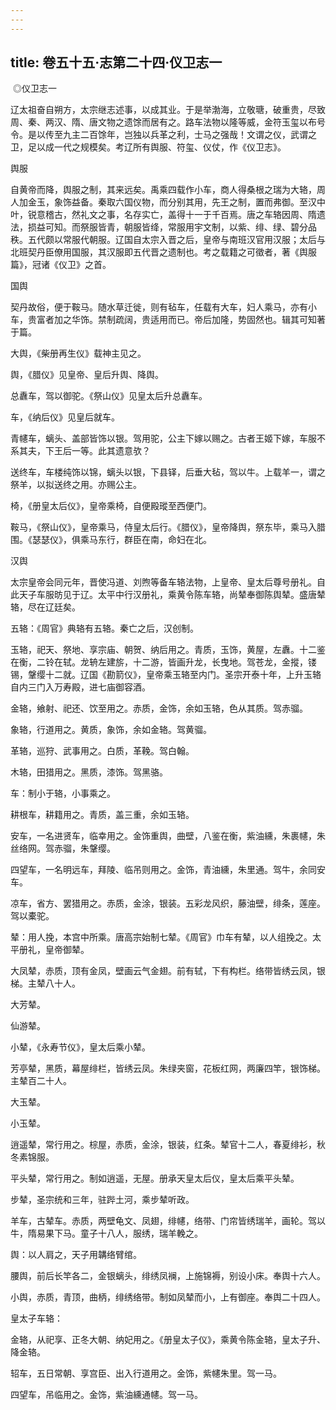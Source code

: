 ```yaml
---
---
---
```

title: 卷五十五·志第二十四·仪卫志一
---

 ◎仪卫志一

辽太祖奋自朔方，太宗继志述事，以成其业。于是举渤海，立敬瑭，破重贵，尽致周、秦、两汉、隋、唐文物之遗馀而居有之。路车法物以隆等威，金符玉玺以布号令。是以传至九主二百馀年，岂独以兵革之利，士马之强哉！文谓之仪，武谓之卫，足以成一代之规模矣。考辽所有舆服、符玺、仪仗，作《仪卫志》。

舆服

自黄帝而降，舆服之制，其来远矣。禹乘四载作小车，商人得桑根之瑞为大辂，周人加金玉，象饰益备。秦取六国仪物，而分别其用，先王之制，置而弗御。至汉中叶，锐意稽古，然礼文之事，名存实亡，盖得十一于千百焉。唐之车辂因周、隋遗法，损益可知。而祭服皆青，朝服皆绛，常服用宇文制，以紫、绯、绿、碧分品秩。五代颇以常服代朝服。辽国自太宗入晋之后，皇帝与南班汉官用汉服；太后与北班契丹臣僚用国服，其汉服即五代晋之遗制也。考之载籍之可徵者，著《舆服篇》，冠诸《仪卫》之首。

国舆

契丹故俗，便于鞍马。随水草迁徙，则有毡车，任载有大车，妇人乘马，亦有小车，贵富者加之华饰。禁制疏阔，贵适用而已。帝后加隆，势固然也。辑其可知著于篇。

大舆，《柴册再生仪》载神主见之。

舆，《腊仪》见皇帝、皇后升舆、降舆。

总纛车，驾以御驼。《祭山仪》见皇太后升总纛车。

车，《纳后仪》见皇后就车。

青幰车，螭头、盖部皆饰以银。驾用驼，公主下嫁以赐之。古者王姬下嫁，车服不系其夫，下王后一等。此其遗意欤？

送终车，车楼纯饰以锦，螭头以银，下县铎，后垂大毡，驾以牛。上载羊一，谓之祭羊，以拟送终之用。亦赐公主。

椅，《册皇太后仪》，皇帝乘椅，自便殿瑽至西便门。

鞍马，《祭山仪》，皇帝乘马，侍皇太后行。《腊仪》，皇帝降舆，祭东毕，乘马入腊围。《瑟瑟仪》，俱乘马东行，群臣在南，命妇在北。

汉舆

太宗皇帝会同元年，晋使冯道、刘煦等备车辂法物，上皇帝、皇太后尊号册礼。自此天子车服昉见于辽。太平中行汉册礼，乘黄令陈车辂，尚辇奉御陈舆辇。盛唐辇辂，尽在辽廷矣。

五辂：《周官》典辂有五辂。秦亡之后，汉创制。

玉辂，祀天、祭地、享宗庙、朝贺、纳后用之。青质，玉饰，黄屋，左纛。十二鉴在衡，二铃在轼。龙辀左建旂，十二游，皆画升龙，长曳地。驾苍龙，金摐，镂锡，鞶缨十二就。辽国《勘箭仪》，皇帝乘玉辂至内门。圣宗开泰十年，上升玉辂自内三门入万寿殿，进七庙御容酒。

金辂，飨射、祀还、饮至用之。赤质，金饰，余如玉辂，色从其质。驾赤骝。

象辂，行道用之。黄质，象饰，余如金辂。驾黄骝。

革辂，巡狩、武事用之。白质，革鞔。驾白翰。

木辂，田猎用之。黑质，漆饰。驾黑骆。

车：制小于辂，小事乘之。

耕根车，耕籍用之。青质，盖三重，余如玉辂。

安车，一名进贤车，临幸用之。金饰重舆，曲壁，八鉴在衡，紫油纁，朱裹幰，朱丝络网。驾赤骝，朱鞶缨。

四望车，一名明远车，拜陵、临吊则用之。金饰，青油纁，朱里通。驾牛，余同安车。

凉车，省方、罢猎用之。赤质，金涂，银装。五彩龙风织，藤油壁，绯条，莲座。驾以橐驼。

辇：用人挽，本宫中所乘。唐高宗始制七辇。《周官》巾车有辇，以人组挽之。太平册礼，皇帝御辇。

大凤辇，赤质，顶有金凤，壁画云气金翅。前有轼，下有构栏。络带皆绣云凤，银梯。主辇八十人。

大芳辇。

仙游辇。

小辇，《永寿节仪》，皇太后乘小辇。

芳亭辇，黑质，幕屋绯栏，皆绣云凤。朱绿夹窗，花板红网，两廉四竿，银饰梯。主辇百二十人。

大玉辇。

小玉辇。

逍遥辇，常行用之。棕屋，赤质，金涂，银装，红条。辇官十二人，春夏绯衫，秋冬素锦服。

平头辇，常行用之。制如逍遥，无屋。册承天皇太后仪，皇太后乘平头辇。

步辇，圣宗统和三年，驻跸土河，乘步辇听政。

羊车，古辇车。赤质，两壁龟文、凤翅，绯幰，络带、门帘皆绣瑞羊，画轮。驾以牛，隋易果下马。童子十八人，服绣，瑞羊輓之。

舆：以人肩之，天子用韝络臂绾。

腰舆，前后长竿各二，金银螭头，绯绣凤襕，上施锦褥，别设小床。奉舆十六人。

小舆，赤质，青顶，曲柄，绯绣络带。制如凤辇而小，上有御座。奉舆二十四人。

皇太子车辂：

金辂，从祀享、正冬大朝、纳妃用之。《册皇太子仪》，乘黄令陈金辂，皇太子升、降金辂。

轺车，五日常朝、享宫臣、出入行道用之。金饰，紫幰朱里。驾一马。

四望车，吊临用之。金饰，紫油纁通幰。驾一马。

